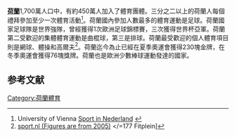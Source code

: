 '''[[荷蘭|荷蘭]]'''1,700萬人口中，有約450萬人加入了體育團體。三分之二以上的荷蘭人每個禮拜參加至少一次體育活動<ref>University of Vienna [http://s2.ned.univie.ac.at/NoN/landeskunde/nl/h11/index.htm Sport in Nederland] {{webarchive|url=https://web.archive.org/web/20080925042514/http://s2.ned.univie.ac.at/NoN/landeskunde/nl/h11/index.htm |date=2008-09-25 }}</ref>。荷蘭國內參加人數最多的體育運動是足球。荷蘭國家足球隊是世界強隊，曾經獲得1次歐洲足球錦標賽，三次獲得世界杯亞軍。荷蘭第二受歡迎的集體體育運動是曲棍球，第三是排球。荷蘭最受歡迎的個人體育項目則是網球、體操和高爾夫<ref name="sport">[http://www.sport.nl/content/nieuwsartikelen/nocnsf/223198?channel=nocnsf {{nl}} sport.nl (Figures are from 2005)] {{webarchive|url=https://archive.is/20070812034648/http://www.sport.nl/content/nieuwsartikelen/nocnsf/223198?channel=nocnsf |date=2007-08-12 }}</=177 {{nl}} Fitplein]</ref>。荷蘭迄今為止已經在夏季奧運會獲得230塊金牌，在冬季奧運會獲得76塊獎牌。荷蘭也是歐洲少數棒球運動發達的國家。

== 参考文献 ==
<references/>

{{歐洲題目|體育}}

[[Category:荷蘭體育|Category:荷蘭體育]]